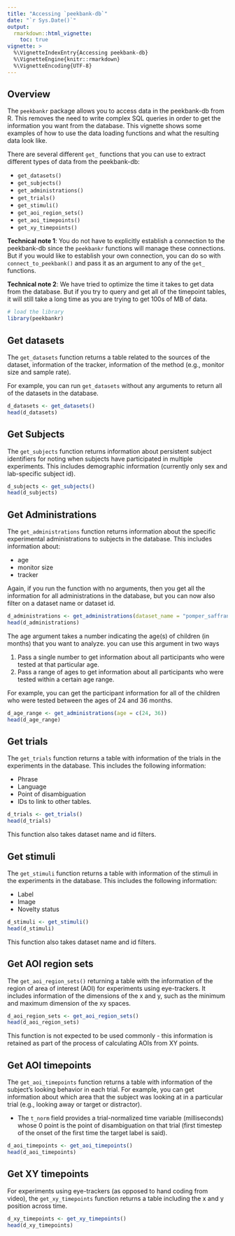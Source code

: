 ```yaml
---
title: "Accessing `peekbank-db`"
date: "`r Sys.Date()`"
output:
  rmarkdown::html_vignette:
    toc: true
vignette: >
  %\VignetteIndexEntry{Accessing peekbank-db}
  %\VignetteEngine{knitr::rmarkdown}
  %\VignetteEncoding{UTF-8}
---
```

  
## Overview
  
The `peekbankr` package allows you to access data in the peekbank-db from R. This removes the need to write complex SQL queries in order to get the information you want from the database. This vignette shows some examples of how to use the data loading functions and what the resulting data look like.
  
There are several different `get_` functions that you can use to extract different types of data from the peekbank-db: 
  
  * `get_datasets()`
  * `get_subjects()`
  * `get_administrations()`
  * `get_trials()`
  * `get_stimuli()`
  * `get_aoi_region_sets()`
  * `get_aoi_timepoints()`
  * `get_xy_timepoints()`
  
**Technical note 1**: You do not have to explicitly establish a connection to the peekbank-db since the `peekbankr` functions will manage these connections. But if you would like to establish your own connection, you can do so with `connect_to_peekbank()` and pass it as an argument to any of the `get_` functions.
  
**Technical note 2**: We have tried to optimize the time it takes to get data from the database. But if you try to query and get all of the timepoint tables, it will still take a long time as you are trying to get 100s of MB of data.
  
```r
# load the library
library(peekbankr)
```

## Get datasets

The `get_datasets` function returns a table related to the sources of the dataset, information of the tracker, information of the method (e.g., monitor size and sample rate). 

For example, you can run `get_datasets` without any arguments to return all of the datasets in the database.

```r
d_datasets <- get_datasets()
head(d_datasets)
```

## Get Subjects

The `get_subjects` function returns information about persistent subject identifiers for noting when subjects have participated in multiple experiments. This includes demographic information (currently only sex and lab-specific subject id). 

```r
d_subjects <- get_subjects()
head(d_subjects)
```


## Get Administrations

The `get_administrations` function returns information about the specific experimental administrations to subjects in the database. This includes information about:

  * age
  * monitor size
  * tracker

Again, if you run the function with no arguments, then you get all the information for all administrations in the database, but you can now also filter on a dataset name or dataset id.

```r
d_administrations <- get_administrations(dataset_name = "pomper_saffran_2016")
head(d_administrations)
```


The age argument takes a number indicating the age(s) of children (in months) that you want to analyze. you can use this argument in two ways 

  1. Pass a single number to get information about all participants who were tested at that particular age. 
  2. Pass a range of ages to get information about all participants who were tested within a certain age range. 

For example, you can get the participant information for all of the children who were tested between the ages of 24 and 36 months. 

```r
d_age_range <- get_administrations(age = c(24, 36))
head(d_age_range)
```

## Get trials

The `get_trials` function returns a table with information of the trials in the experiments in the database. This includes the following information:

  * Phrase
  * Language
  * Point of disambiguation
  * IDs to link to other tables. 

```r
d_trials <- get_trials()
head(d_trials)
```  

This function also takes dataset name and id filters.

## Get stimuli

The `get_stimuli` function returns a table with information of the stimuli in the experiments in the database. This includes the following information:

  * Label
  * Image
  * Novelty status

```r
d_stimuli <- get_stimuli()
head(d_stimuli)
```  

This function also takes dataset name and id filters.

## Get AOI region sets

The `get_aoi_region_sets()` returning a table with the information of the region of area of interest (AOI) for experiments using eye-trackers. It includes information of the dimensions of the x and y, such as the minimum and maximum dimension of the xy spaces. 

```r
d_aoi_region_sets <- get_aoi_region_sets()
head(d_aoi_region_sets)
```

This function is not expected to be used commonly - this information is retained as part of the process of calculating AOIs from XY points.

## Get AOI timepoints 

The `get_aoi_timepoints` function returns a table with information of the subject's looking behavior in each trial. For example, you can get information about which area that the subject was looking at in a particular trial (e.g., looking away or target or distractor). 

* The `t_norm` field provides a trial-normalized time variable (milliseconds) whose 0 point is the point of disambiguation on that trial (first timestep of the onset of the first time the target label is said). 

```r
d_aoi_timepoints <- get_aoi_timepoints()
head(d_aoi_timepoints)
```

## Get XY timepoints

For experiments using eye-trackers (as opposed to hand coding from video), the `get_xy_timepoints` function returns a table including the x and y position across time. 

```r
d_xy_timepoints <- get_xy_timepoints()
head(d_xy_timepoints)
```
